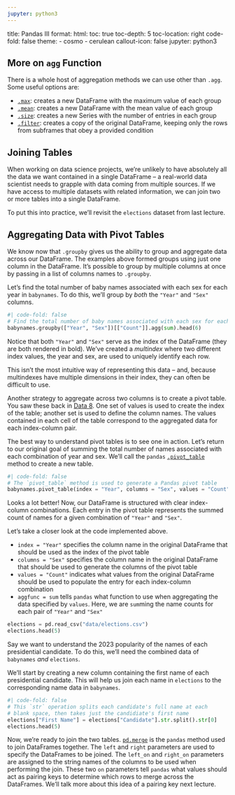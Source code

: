 ```yaml
---
jupyter: python3
---
```


title: Pandas III
format:
  html:
    toc: true
    toc-depth: 5
    toc-location: right
    code-fold: false
    theme:
      - cosmo
      - cerulean
    callout-icon: false
jupyter: python3

## More on `agg` Function

There is a whole host of aggregation methods we can use other than `.agg`. Some useful options are:

* [`.max`](https://pandas.pydata.org/pandas-docs/stable/reference/api/pandas.core.groupby.GroupBy.max.html): creates a new DataFrame with the maximum value of each group
* [`.mean`](https://pandas.pydata.org/pandas-docs/stable/reference/api/pandas.core.groupby.GroupBy.mean.html): creates a new DataFrame with the mean value of each group
* [`.size`](https://pandas.pydata.org/pandas-docs/stable/reference/api/pandas.core.groupby.GroupBy.size.html): creates a new Series with the number of entries in each group
* [`.filter`](https://pandas.pydata.org/pandas-docs/stable/reference/api/pandas.core.groupby.DataFrameGroupBy.filter.html): creates a copy of the original DataFrame, keeping only the rows from subframes that obey a provided condition

## Joining Tables 

When working on data science projects, we're unlikely to have absolutely all the data we want contained in a single DataFrame – a real-world data scientist needs to grapple with data coming from multiple sources. If we have access to multiple datasets with related information, we can join two or more tables into a single DataFrame. 

To put this into practice, we'll revisit the `elections` dataset from last lecture.


## Aggregating Data with Pivot Tables

We know now that `.groupby` gives us the ability to group and aggregate data across our DataFrame. The examples above formed groups using just one column in the DataFrame. It's possible to group by multiple columns at once by passing in a list of columns names to `.groupby`. 

Let's find the total number of baby names associated with each sex for each year in `babynames`. To do this, we'll group by *both* the `"Year"` and `"Sex"` columns.

```python
#| code-fold: false
# Find the total number of baby names associated with each sex for each year in the data
babynames.groupby(["Year", "Sex"])[["Count"]].agg(sum).head(6)
```

Notice that both `"Year"` and `"Sex"` serve as the index of the DataFrame (they are both rendered in bold). We've created a *multindex* where two different index values, the year and sex, are used to uniquely identify each row. 

This isn't the most intuitive way of representing this data – and, because multindexes have multiple dimensions in their index, they can often be difficult to use. 

Another strategy to aggregate across two columns is to create a pivot table. You saw these back in [Data 8](https://inferentialthinking.com/chapters/08/3/Cross-Classifying_by_More_than_One_Variable.html#pivot-tables-rearranging-the-output-of-group). One set of values is used to create the index of the table; another set is used to define the column names. The values contained in each cell of the table correspond to the aggregated data for each index-column pair.

The best way to understand pivot tables is to see one in action. Let's return to our original goal of summing the total number of names associated with each combination of year and sex. We'll call the `pandas` [`.pivot_table`](https://pandas.pydata.org/pandas-docs/stable/reference/api/pandas.pivot_table.html) method to create a new table.

```python
#| code-fold: false
# The `pivot_table` method is used to generate a Pandas pivot table
babynames.pivot_table(index = "Year", columns = "Sex", values = "Count", aggfunc = sum).head(5)
```

Looks a lot better! Now, our DataFrame is structured with clear index-column combinations. Each entry in the pivot table represents the summed count of names for a given combination of `"Year"` and `"Sex"`.

Let's take a closer look at the code implemented above. 

* `index = "Year"` specifies the column name in the original DataFrame that should be used as the index of the pivot table
* `columns = "Sex"` specifies the column name in the original DataFrame that should be used to generate the columns of the pivot table
* `values = "Count"` indicates what values from the original DataFrame should be used to populate the entry for each index-column combination
* `aggfunc = sum` tells `pandas` what function to use when aggregating the data specified by `values`. Here, we are `sum`ming the name counts for each pair of `"Year"` and `"Sex"`

```python
elections = pd.read_csv("data/elections.csv")
elections.head(5)
```

Say we want to understand the 2023 popularity of the names of each presidential candidate. To do this, we'll need the combined data of `babynames` *and* `elections`. 

We'll start by creating a new column containing the first name of each presidential candidate. This will help us join each name in `elections` to the corresponding name data in `babynames`. 

```python
#| code-fold: false
# This `str` operation splits each candidate's full name at each 
# blank space, then takes just the candidiate's first name
elections["First Name"] = elections["Candidate"].str.split().str[0]
elections.head(5)
```

Now, we're ready to join the two tables. [`pd.merge`](https://pandas.pydata.org/docs/reference/api/pandas.DataFrame.merge.html) is the `pandas` method used to join DataFrames together. The `left` and `right` parameters are used to specify the DataFrames to be joined. The `left_on` and `right_on` parameters are assigned to the string names of the columns to be used when performing the join. These two `on` parameters tell `pandas` what values should act as pairing keys to determine which rows to merge across the DataFrames. We'll talk more about this idea of a pairing key next lecture.

